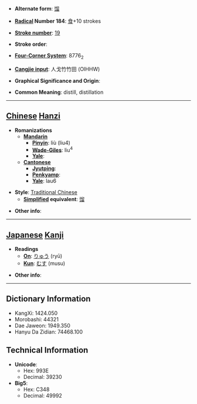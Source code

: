 * '''Alternate form''': [[馏]]

* '''[[Wiktionary:Chinese radical index| Radical]] Number 184''': [[Wiktionary:Chinese radical index 食|食]]+10 strokes

* '''[[Wiktionary:Chinese total strokes index|Stroke number]]''': [[Wiktionary:Chinese total strokes index 19|19]]

* '''Stroke order''': 

* '''[[Wiktionary:Chinese four corner index|Four-Corner System]]''': 8776<sub>2</sub>

* '''[[Wiktionary:Chinese Cangjie index|Cangjie input]]''': 人戈竹竹田 (OIHHW)

* '''Graphical Significance and Origin''': 

* '''Common Meaning''': distill, distillation

----

== [[Chinese]] [[Hanzi]] ==

* '''Romanizations'''
** '''[[Mandarin]]'''
*** '''[[Pinyin]]''': liù (liu4)
*** '''[[Wade-Giles]]''': liu<sup>4</sup>
*** '''[[Yale]]''': 
** '''[[Cantonese]]'''
*** '''[[Jyutping]]''':
*** '''[[Penkyamp]]''': 
*** '''[[Yale]]''': lau6

* '''Style''': [[Traditional Chinese]] 
** '''[[Simplified Chinese|Simplified]] equivalent''': [[馏]]

* '''Other info''': 

----

== [[Japanese]] [[Kanji]] ==

* '''Readings'''
** '''[[On]]''': [[りゅう]] (ryū)
** '''[[Kun]]''': [[むす]] (musu)

* '''Other info''':  

----

== Dictionary Information ==

* KangXi: 1424.050
* Morobashi: 44321
* Dae Jaweon: 1949.350
* Hanyu Da Zidian: 74468.100

== Technical Information ==

* '''Unicode''':
** Hex: 993E
** Decimal: 39230
* '''Big5''':
** Hex: C348
** Decimal: 49992